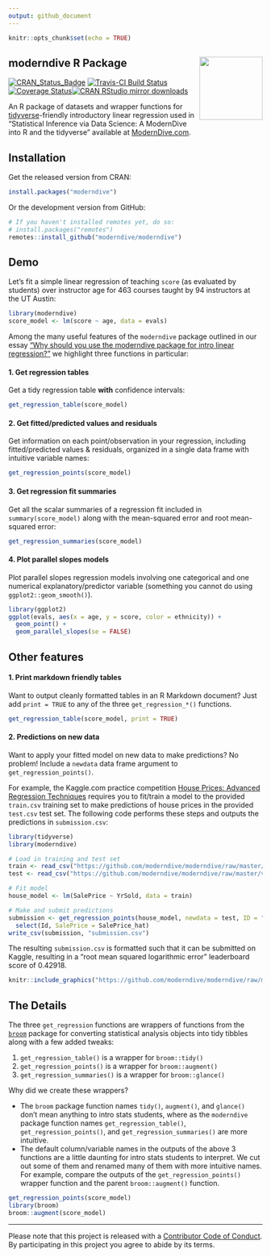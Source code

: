 ```yaml
---
output: github_document
---
```


```r
knitr::opts_chunk$set(echo = TRUE)
```

## moderndive R Package <img src="https://github.com/moderndive/moderndive/blob/master/images/hex_blue_text.png?raw=true" align="right" width=125 />

[![CRAN_Status_Badge](http://www.r-pkg.org/badges/version/moderndive)](https://cran.r-project.org/package=moderndive) [![Travis-CI Build Status](https://travis-ci.org/moderndive/moderndive.svg?branch=master)](https://travis-ci.org/moderndive/moderndive) [![Coverage Status](https://img.shields.io/codecov/c/github/moderndive/moderndive/master.svg)](https://codecov.io/github/moderndive/moderndive?branch=master)[![CRAN RStudio mirror downloads](http://cranlogs.r-pkg.org/badges/moderndive)](http://www.r-pkg.org/pkg/moderndive)

An R package of datasets and wrapper functions for [tidyverse](https://www.tidyverse.org/)-friendly introductory linear regression used in "Statistical Inference via Data Science: A ModernDive into R and the tidyverse" available at [ModernDive.com](https://moderndive.com/).


## Installation

Get the released version from CRAN:

```r
install.packages("moderndive")
```

Or the development version from GitHub:

```r
# If you haven't installed remotes yet, do so:
# install.packages("remotes")
remotes::install_github("moderndive/moderndive")
```


## Demo

Let's fit a simple linear regression of teaching `score` (as evaluated by students) over instructor age for 463 courses taught by 94 instructors at the UT Austin:

```r
library(moderndive)
score_model <- lm(score ~ age, data = evals)
```

Among the many useful features of the `moderndive` package outlined in our essay ["Why should you use the moderndive package for intro linear regression?"](https://moderndive.github.io/moderndive/articles/why-moderndive.html) we highlight three functions in particular:

#### 1. Get regression tables

Get a tidy regression table **with** confidence intervals:
```r
get_regression_table(score_model)
```

#### 2. Get fitted/predicted values and residuals

Get information on each point/observation in your regression, including fitted/predicted values & residuals, organized in a single data frame with intuitive variable names:

```r
get_regression_points(score_model)
```


#### 3. Get regression fit summaries

Get all the scalar summaries of a regression fit included in `summary(score_model)` along with the mean-squared error and root mean-squared error:

```r
get_regression_summaries(score_model)
```


#### 4. Plot parallel slopes models

Plot parallel slopes regression models involving one categorical and one numerical explanatory/predictor variable (something you cannot do using `ggplot2::geom_smooth()`).

```r
library(ggplot2)
ggplot(evals, aes(x = age, y = score, color = ethnicity)) +
  geom_point() +
  geom_parallel_slopes(se = FALSE)
```


## Other features

#### 1. Print markdown friendly tables

Want to output cleanly formatted tables in an R Markdown document? Just add `print = TRUE` to any of the three `get_regression_*()` functions.

```r
get_regression_table(score_model, print = TRUE)
```

#### 2. Predictions on new data

Want to apply your fitted model on new data to make predictions? No problem! Include a `newdata` data frame argument to `get_regression_points()`. 

For example, the Kaggle.com practice competition [House Prices: Advanced Regression Techniques](https://www.kaggle.com/c/house-prices-advanced-regression-techniques){target="_blank"} requires you to fit/train a model to the provided `train.csv` training set to make predictions of house prices in the provided `test.csv` test set. The following code performs these steps and outputs the predictions in `submission.csv`:

```r
library(tidyverse)
library(moderndive)

# Load in training and test set
train <- read_csv("https://github.com/moderndive/moderndive/raw/master/vignettes/train.csv")
test <- read_csv("https://github.com/moderndive/moderndive/raw/master/vignettes/test.csv")

# Fit model
house_model <- lm(SalePrice ~ YrSold, data = train)

# Make and submit predictions
submission <- get_regression_points(house_model, newdata = test, ID = "Id") %>% 
  select(Id, SalePrice = SalePrice_hat)
write_csv(submission, "submission.csv")
```

The resulting `submission.csv` is formatted such that it can be submitted on Kaggle, resulting in a "root mean squared logarithmic error" leaderboard score of 0.42918.

```r
knitr::include_graphics("https://github.com/moderndive/moderndive/raw/master/vignettes/leaderboard_orig.png")
```


## The Details

The three `get_regression` functions are wrappers of functions from the [`broom`](https://CRAN.R-project.org/package=broom/vignettes/broom.html){target="_blank"} package for converting statistical analysis objects into tidy tibbles along with a few added tweaks:

1. `get_regression_table()` is a wrapper for `broom::tidy()`
1. `get_regression_points()` is a wrapper for `broom::augment()`
1. `get_regression_summaries()` is a wrapper for `broom::glance()`

Why did we create these wrappers?

* The `broom` package function names `tidy()`, `augment()`, and `glance()` don't mean anything to intro stats students, where as the `moderndive` package function names `get_regression_table()`, `get_regression_points()`, and `get_regression_summaries()` are more intuitive.
* The default column/variable names in the outputs of the above 3 functions are a little daunting for intro stats students to interpret. We cut out some of them and renamed many of them with more intuitive names. For example, compare the outputs of the `get_regression_points()` wrapper function and the parent `broom::augment()` function.

```r
get_regression_points(score_model)
library(broom)
broom::augment(score_model)
```



***

Please note that this project is released with a [Contributor Code of Conduct](CONDUCT.md). By participating in this project you agree to abide by its terms.
